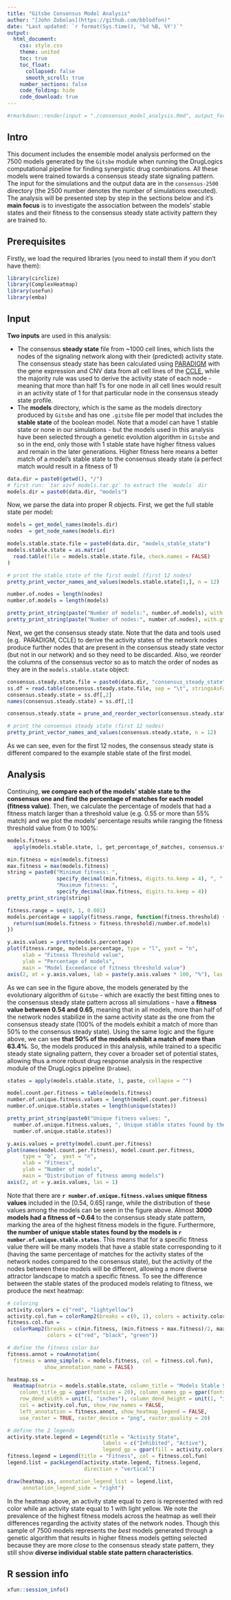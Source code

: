 ```yaml
---
title: "Gitsbe Consensus Model Analysis"
author: "[John Zobolas](https://github.com/bblodfon)"
date: "Last updated: `r format(Sys.time(), '%d %B, %Y')`"
output:
  html_document:
    css: style.css
    theme: united
    toc: true
    toc_float: 
      collapsed: false
      smooth_scroll: true
    number_sections: false
    code_folding: hide
    code_download: true
---
```


```r
#rmarkdown::render(input = "./consensus_model_analysis.Rmd", output_format = "html_document", output_dir = "../docs/consensus-2500/")
```

## Intro {-}

This document includes the ensemble model analysis performed on the 7500 
models generated by the `Gitsbe` module when running the DrugLogics 
computational pipeline for finding synergistic drug combinations. All these 
models were trained towards a consensus steady state signaling pattern. The 
input for the simulations and the output data are in the `consensus-2500` 
directory (the 2500 number denotes the number of simulations executed). The 
analysis will be presented step by step in the sections below and it's **main
focus** is to investigate the association between the models' stable states and 
their fitness to the consensus steady state activity pattern they are trained to.

## Prerequisites {-}

Firstly, we load the required libraries (you need to install them if you don't
have them):
```r
library(circlize)
library(ComplexHeatmap)
library(usefun)
library(emba)
```

## Input {-}

**Two inputs** are used in this analysis:

- The consensus **steady state** file from ~1000 cell lines, which lists the 
nodes of the signaling network along with their (predicted) activity state. The
consensus steady state has been calculated using 
[PARADIGM](https://doi.org/10.1093/bioinformatics/btq182) with the gene 
expression and CNV data from all cell lines of the 
[CCLE](https://www.sevenbridges.com/ccle/), while the majority rule was used to 
derive the activity state of each node - meaning that 
more than half 1's for one node in all cell lines would result in an activity 
state of 1 for that particular node in the consensus steady state profile.
- The **models** directory, which is the same as the models directory produced 
by `Gitsbe` and has one `.gitsbe` file per model that includes the **stable 
state** of the boolean model. Note that a model can have 1 stable state or none 
in our simulations - but the models used in this analysis have been selected 
through a genetic evolution algorithm in `Gitsbe` and so in the end, only those 
with 1 stable state have higher fitness values and remain in the later 
generations. Higher fitness here means a better match of a model's stable state
to the consensus steady state (a perfect match would result in a fitness of 1)
```r
data.dir = paste0(getwd(), "/")
# first run: `tar xzvf models.tar.gz` to extract the `models` dir
models.dir = paste0(data.dir, "models")
```
Now, we parse the data into proper R objects. First, we get the full stable 
state per model:
```r
models = get_model_names(models.dir)
nodes  = get_node_names(models.dir)

models.stable.state.file = paste0(data.dir, "models_stable_state")
models.stable.state = as.matrix(
  read.table(file = models.stable.state.file, check.names = FALSE)
)

# print the stable state of the first model (first 12 nodes)
pretty_print_vector_names_and_values(models.stable.state[1,], n = 12)
```

```r
number.of.nodes = length(nodes)
number.of.models = length(models)

pretty_print_string(paste("Number of models:", number.of.models), with.gt = TRUE)
pretty_print_string(paste("Number of nodes:", number.of.nodes), with.gt = TRUE)
```

Next, we get the consensus steady state. Note that the data and tools used (e.g. 
PARADIGM, CCLE) to derive the activity states of the network nodes produce further 
nodes that are present in the consensus steady state vector (but not in our 
network) and so they need to be discarded. Also, we reorder the columns of the 
consensus vector so as to match the order of nodes as they are in the 
`models.stable.state` object:
```r
consensus.steady.state.file = paste0(data.dir, "consensus_steady_state")
ss.df = read.table(consensus.steady.state.file, sep = "\t", stringsAsFactors = FALSE)
consensus.steady.state = ss.df[,2]
names(consensus.steady.state) = ss.df[,1]

consensus.steady.state = prune_and_reorder_vector(consensus.steady.state, nodes)

# print the consensus steady state (first 12 nodes)
pretty_print_vector_names_and_values(consensus.steady.state, n = 12)
```

As we can see, even for the first 12 nodes, the consensus steady state is 
different compared to the example stable state of the first model.

## Analysis {-}

Continuing, **we compare each of the models' stable state to the consensus one and 
find the percentage of matches for each model (fitness value)**. Then, we 
calculate the percentage of models that had a fitness match larger than
a threshold value (e.g. $0.55$ or more than $55\%$ match) and we plot the models' 
percentage results while ranging the fitness threshold value from 0 to $100\%$:
```r
models.fitness = 
  apply(models.stable.state, 1, get_percentage_of_matches, consensus.steady.state)

min.fitness = min(models.fitness)
max.fitness = max(models.fitness)
string = paste0("Minimum fitness: ", 
                specify_decimal(min.fitness, digits.to.keep = 4), ", ", 
                "Maximum fitness: ", 
                specify_decimal(max.fitness, digits.to.keep = 4))
pretty_print_string(string)
```

```r
fitness.range = seq(0, 1, 0.001)
models.percentage = sapply(fitness.range, function(fitness.threshold) {
  return(sum(models.fitness > fitness.threshold)/number.of.models)
})

y.axis.values = pretty(models.percentage)
plot(fitness.range, models.percentage, type = "l", yaxt = "n",
     xlab = "Fitness Threshold value",
     ylab = "Percentage of models",
     main = "Model Exceedance of fitness threshold value")
axis(2, at = y.axis.values, lab = paste(y.axis.values * 100, "%"), las = 1)
```

As we can see in the figure above, the models generated by the evolutionary 
algorithm of `Gitsbe` - which are exactly the best fitting ones to the consensus
steady state pattern across all simulations - have a **fitness value between 
0.54 and 0.65**, meaning that in all models, more than half of the network nodes
stabilize in the same activity state as the one from the consensus steady state 
(100% of the models exhibit a match of more than 50% to the consensus steady 
state). Using the same logic and the figure above, we can see **that 50% of the 
models exhibit a match of more than 63.4%**. So, the models produced in this 
analysis, while trained to a specific steady state signaling pattern, they cover
a broader set of potential states, allowing thus a more robust drug response 
analysis in the respective module of the DrugLogics pipeline (`Drabme`).

```r
states = apply(models.stable.state, 1, paste, collapse = "")

model.count.per.fitness = table(models.fitness)
number.of.unique.fitness.values = length(model.count.per.fitness)
number.of.unique.stable.states = length(unique(states))

pretty_print_string(paste0("Unique fitness values: ", 
  number.of.unique.fitness.values, ", Unique stable states found by the models: ", 
  number.of.unique.stable.states))

y.axis.values = pretty(model.count.per.fitness)
plot(names(model.count.per.fitness), model.count.per.fitness, 
     type = "b",  yaxt = "n",
     xlab = "Fitness",
     ylab = "Number of models",
     main = "Distribution of fitness among models")
axis(2, at = y.axis.values, las = 1)
```

Note that there are **`r number.of.unique.fitness.values` unique fitness values** 
included in the [0.54, 0.65] range, while the distribution of these values among 
the models can be seen in the figure above. Almost **3000 models had a fitness 
of ~0.64** to the consensus steady state pattern, marking the area of the highest 
fitness models in the figure. Furthermore, **the number of unique stable states 
found by the models is `r number.of.unique.stable.states`**. This means that for 
a specific fitness value there will be many models that have a stable state 
corresponding to it (having the same percentage of matches for the activity 
states of the network nodes compared to the consensus state), but the activity 
of the nodes between these models will be different, allowing a more diverse 
attractor landscape to match a specific fitness. To see the difference between 
the stable states of the produced models relating to fitness, we produce the 
next heatmap:

```r
# coloring
activity.colors = c("red", "lightyellow")
activity.col.fun = colorRamp2(breaks = c(0, 1), colors = activity.colors)
fitness.col.fun = 
  colorRamp2(breaks = c(min.fitness, (min.fitness + max.fitness)/2, max.fitness), 
             colors = c("red", "black", "green"))

# define the fitness color bar
fitness.annot = rowAnnotation(
  fitness = anno_simple(x = models.fitness, col = fitness.col.fun), 
            show_annotation_name = FALSE)

heatmap.ss = 
  Heatmap(matrix = models.stable.state, column_title = "Models Stable States",
    column_title_gp = gpar(fontsize = 20), column_names_gp = gpar(fontsize = 4),
    row_dend_width = unit(1, "inches"), column_dend_height = unit(1, "inches"),
    col = activity.col.fun, show_row_names = FALSE,
    left_annotation = fitness.annot, show_heatmap_legend = FALSE,
    use_raster = TRUE, raster_device = "png", raster_quality = 20)

# define the 2 legends
activity.state.legend = Legend(title = "Activity State",
                               labels = c("Inhibited", "Active"),
                               legend_gp = gpar(fill = activity.colors))
fitness.legend = Legend(title = "Fitness", col = fitness.col.fun)
legend.list = packLegend(activity.state.legend, fitness.legend, 
                         direction = "vertical")

draw(heatmap.ss, annotation_legend_list = legend.list, 
     annotation_legend_side = "right")
```

In the heatmap above, an activity state equal to zero is represented with red 
color while an activity state equal to 1 with light yellow. We note the prevalence of 
the highest fitness models across the heatmap as well their differences regarding
the activity states of the network nodes. Though this sample of 7500 models 
represents the *best* models generated through a genetic algorithm that results 
in higher fitness models getting selected because they are more *close* to the 
consensus steady state pattern, they still show **diverse individual stable state 
pattern characteristics**.

## R session info {-}

```r
xfun::session_info()
```